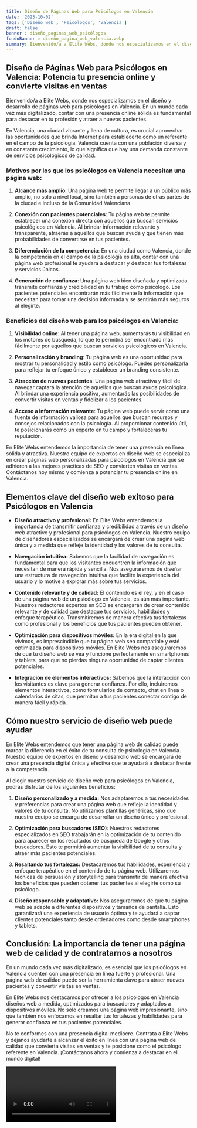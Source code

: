 ```yaml
---
title: Diseño de Páginas Web para Psicólogos en Valencia
date: '2023-10-02'
tags: ['Diseño web', 'Psicólogos', 'Valencia']
draft: false
banner : diseño_paginas_web_psicólogos
fondoBanner : diseño_pagina_web_valencia.webp
summary: Bienvenido/a a Elite Webs, donde nos especializamos en el diseño y desarrollo de páginas web para psicólogos en Valencia. En un mundo cada vez más digitalizado, contar con una presencia online sólida es fundamental para destacar en tu profesión y atraer a nuevos pacientes. 
---
```


## Diseño de Páginas Web para Psicólogos en Valencia: Potencia tu presencia online y convierte visitas en ventas

Bienvenido/a a Elite Webs, donde nos especializamos en el diseño y desarrollo de páginas web para psicólogos en Valencia. En un mundo cada vez más digitalizado, contar con una presencia online sólida es fundamental para destacar en tu profesión y atraer a nuevos pacientes. 

En Valencia, una ciudad vibrante y llena de cultura, es crucial aprovechar las oportunidades que brinda Internet para establecerte como un referente en el campo de la psicología. Valencia cuenta con una población diversa y en constante crecimiento, lo que significa que hay una demanda constante de servicios psicológicos de calidad.

### Motivos por los que los psicólogos en Valencia necesitan una página web:

1. **Alcance más amplio**: Una página web te permite llegar a un público más amplio, no solo a nivel local, sino también a personas de otras partes de la ciudad e incluso de la Comunidad Valenciana.

2. **Conexión con pacientes potenciales**: Tu página web te permite establecer una conexión directa con aquellos que buscan servicios psicológicos en Valencia. Al brindar información relevante y transparente, atraerás a aquellos que buscan ayuda y que tienen más probabilidades de convertirse en tus pacientes.

3. **Diferenciación de la competencia**: En una ciudad como Valencia, donde la competencia en el campo de la psicología es alta, contar con una página web profesional te ayudará a destacar y destacar tus fortalezas y servicios únicos.

4. **Generación de confianza**: Una página web bien diseñada y optimizada transmite confianza y credibilidad en tu trabajo como psicólogo. Los pacientes potenciales encontrarán más fácilmente la información que necesitan para tomar una decisión informada y se sentirán más seguros al elegirte.

### Beneficios del diseño web para los psicólogos en Valencia:

1. **Visibilidad online**: Al tener una página web, aumentarás tu visibilidad en los motores de búsqueda, lo que te permitirá ser encontrado más fácilmente por aquellos que buscan servicios psicológicos en Valencia.

2. **Personalización y branding**: Tu página web es una oportunidad para mostrar tu personalidad y estilo como psicólogo. Puedes personalizarla para reflejar tu enfoque único y establecer un branding consistente.

3. **Atracción de nuevos pacientes**: Una página web atractiva y fácil de navegar captará la atención de aquellos que buscan ayuda psicológica. Al brindar una experiencia positiva, aumentarás las posibilidades de convertir visitas en ventas y fidelizar a los pacientes.

4. **Acceso a información relevante**: Tu página web puede servir como una fuente de información valiosa para aquellos que buscan recursos y consejos relacionados con la psicología. Al proporcionar contenido útil, te posicionarás como un experto en tu campo y fortalecerás tu reputación.

En Elite Webs entendemos la importancia de tener una presencia en línea sólida y atractiva. Nuestro equipo de expertos en diseño web se especializa en crear páginas web personalizadas para psicólogos en Valencia que se adhieren a las mejores prácticas de SEO y convierten visitas en ventas. Contáctanos hoy mismo y comienza a potenciar tu presencia online en Valencia.

<GifSeo />

<Cta />

## Elementos clave del diseño web exitoso para Psicólogos en Valencia

- **Diseño atractivo y profesional:** En Elite Webs entendemos la importancia de transmitir confianza y credibilidad a través de un diseño web atractivo y profesional para psicólogos en Valencia. Nuestro equipo de diseñadores especializados se encargará de crear una página web única y a medida que refleje la identidad y los valores de tu consulta.

- **Navegación intuitiva:** Sabemos que la facilidad de navegación es fundamental para que los visitantes encuentren la información que necesitan de manera rápida y sencilla. Nos aseguraremos de diseñar una estructura de navegación intuitiva que facilite la experiencia del usuario y lo motive a explorar más sobre tus servicios.

- **Contenido relevante y de calidad:** El contenido es el rey, y en el caso de una página web de un psicólogo en Valencia, es aún más importante. Nuestros redactores expertos en SEO se encargarán de crear contenido relevante y de calidad que destaque tus servicios, habilidades y enfoque terapéutico. Transmitiremos de manera efectiva tus fortalezas como profesional y los beneficios que tus pacientes pueden obtener.

- **Optimización para dispositivos móviles:** En la era digital en la que vivimos, es imprescindible que tu página web sea compatible y esté optimizada para dispositivos móviles. En Elite Webs nos aseguraremos de que tu diseño web se vea y funcione perfectamente en smartphones y tablets, para que no pierdas ninguna oportunidad de captar clientes potenciales.

- **Integración de elementos interactivos:** Sabemos que la interacción con los visitantes es clave para generar confianza. Por ello, incluiremos elementos interactivos, como formularios de contacto, chat en línea o calendarios de citas, que permitan a tus pacientes conectar contigo de manera fácil y rápida.

## Cómo nuestro servicio de diseño web puede ayudar

En Elite Webs entendemos que tener una página web de calidad puede marcar la diferencia en el éxito de tu consulta de psicología en Valencia. Nuestro equipo de expertos en diseño y desarrollo web se encargará de crear una presencia digital única y efectiva que te ayudará a destacar frente a la competencia.

Al elegir nuestro servicio de diseño web para psicólogos en Valencia, podrás disfrutar de los siguientes beneficios:

1. **Diseño personalizado y a medida:** Nos adaptaremos a tus necesidades y preferencias para crear una página web que refleje la identidad y valores de tu consulta. No utilizamos plantillas genéricas, sino que nuestro equipo se encarga de desarrollar un diseño único y profesional.

2. **Optimización para buscadores (SEO):** Nuestros redactores especializados en SEO trabajarán en la optimización de tu contenido para aparecer en los resultados de búsqueda de Google y otros buscadores. Esto te permitirá aumentar la visibilidad de tu consulta y atraer más pacientes potenciales.

3. **Resaltando tus fortalezas:** Destacaremos tus habilidades, experiencia y enfoque terapéutico en el contenido de tu página web. Utilizaremos técnicas de persuasión y storytelling para transmitir de manera efectiva los beneficios que pueden obtener tus pacientes al elegirte como su psicólogo.

4. **Diseño responsable y adaptativo:** Nos aseguraremos de que tu página web se adapte a diferentes dispositivos y tamaños de pantalla. Esto garantizará una experiencia de usuario óptima y te ayudará a captar clientes potenciales tanto desde ordenadores como desde smartphones y tablets.

## Conclusión: La importancia de tener una página web de calidad y de contratarnos a nosotros

En un mundo cada vez más digitalizado, es esencial que los psicólogos en Valencia cuenten con una presencia en línea fuerte y profesional. Una página web de calidad puede ser la herramienta clave para atraer nuevos pacientes y convertir visitas en ventas.

En Elite Webs nos destacamos por ofrecer a los psicólogos en Valencia diseños web a medida, optimizados para buscadores y adaptados a dispositivos móviles. No solo creamos una página web impresionante, sino que también nos enfocamos en resaltar tus fortalezas y habilidades para generar confianza en tus pacientes potenciales.

No te conformes con una presencia digital mediocre. Contrata a Elite Webs y déjanos ayudarte a alcanzar el éxito en línea con una página web de calidad que convierta visitas en ventas y te posicione como el psicólogo referente en Valencia. ¡Contáctanos ahora y comienza a destacar en el mundo digital!

<Video />

<CtaBot job='Psicólogos' city='Valencia' />

<Gmaps query='Valencia+españa+maps' />